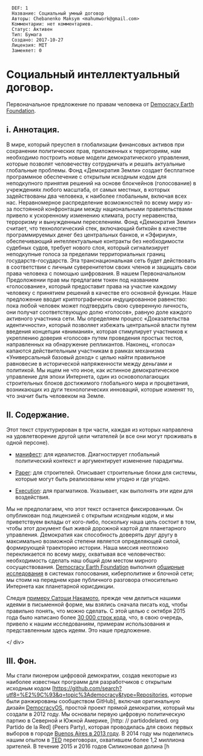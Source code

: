 <pre>
  DEF: 1
  Название: Социальный умный договор
  Авторы: Chebanenko Maksym <mahumwork@gmail.com>
  Комментарии: нет комментариев.
  Статус: Активен
  Тип: Бумага
  Создано: 2017-10-27
  Лицензия: MIT
  Заменяет: 0
</pre>

= Социальный интеллектуальный договор. =
Первоначальное предложение по правам человека от [http://democracy.earth Democracy Earth Foundation].

== i. Аннотация. ==

В мире, который преуспел в глобализации финансовых активов при сохранении политических прав, приложенных к территориям, нам необходимо построить новые модели демократического управления, которые позволят человечеству сотрудничать и решать актуальные глобальные проблемы. Фонд «Демократия Земли» создает бесплатное программное обеспечение с открытым исходным кодом для неподкупного принятия решений на основе блокчейнов (голосование) в учреждениях любого масштаба, от самых местных, в которых задействованы два человека, к наиболее глобальным, включая всех нас. Неравномерное распределение возможностей по всему миру из-за постоянной конфронтации между национальными правительствами привело к ускоренному изменению климата, росту неравенства, терроризму и вынужденным переселениям. Фонд «Демократия Земли» считает, что технологический стек, включающий биткойн в качестве программируемых денег без центральных банков, и «Эфириум», обеспечивающий интеллектуальные контракты без необходимости судебных судов, требует нового слоя, который сигнализирует неподкупные голоса за пределами территориальных границ государств-государств. Эта транснациональная сеть будет действовать в соответствии с личным суверенитетом своих членов и защищать свои права человека с помощью шифрования. В нашем Первоначальном Предоложении прав мы предлагаем токен под названием «голосование», который предоставит права на участие каждому человеку с принятием решений в качестве его основной функции. Наше предложение вводит криптографически индуцированное равенство: пока любой человек может подтвердить свою суверенную личность, они получат соответствующую долю «голосов», равную доле каждого активного участника сети. Мы определяем процесс «Доказательства идентичности», который позволяет избежать центральной власти путем введения концепции «внимания», которая стимулирует участников к укреплению доверия «голосов» путем проведения простых тестов, направленных на обнаружение репликантов. Наконец, «голоса» капаются действительным участникам в рамках механизма «Универсальный базовый доход» с целью найти правильное равновесие в исторической напряженности между деньгами и политикой. Мы ищем не что иное, как истинное демократическое управление для эпохи Интернета, один из основополагающих строительных блоков достижимого глобального мира и процветания, возникающих из дуги технологических инноваций, которые изменят то, что значит быть человеком на Земле.

== II. Содержание. ==

Этот текст структурирован в три части, каждая из которых направлена ​​на удовлетворение другой цели читателей (и все они могут проживать в одной персоне).

* [[# Манифест | манифест]]: для идеалистов. Диагностирует глобальный политический контекст и аргументирует изменение парадигмы.

* [[#Paper | Paper]]: для строителей. Описывает строительные блоки для системы, которые могут быть реализованы кем угодно и где угодно.

* [[# Execution | Execution]]: для прагматиков. Указывает, как выполнять эти идеи для воздействия.

Мы не предполагаем, что этот текст останется фиксированным. Он опубликован под лицензией с открытым исходным кодом, и мы приветствуем вклады от кого-либо, поскольку наша цель состоит в том, чтобы этот документ был живой дорожной картой для планетарного управления. Демократия как способность доверять друг другу в максимально возможной степени является определяющей силой, формирующей траекторию истории. Наша миссия неотложно перекликается по всему миру, охватывая все человечество: необходимость сделать наш общий дом местом мирного сосуществования. [Http://democracy.earth Democracy Earth Foundation] выполнил [[#Background | обширные исследования]] в системах голосования, киберполитике и блочной сети; мы стоим на переднем крае публичного разговора относительно Интернета как планетарной юрисдикции.

Следуя [https://twitter.com/lsukernik/status/892101885771034628 примеру Сатоши Накамото], прежде чем делиться нашими идеями в письменной форме, мы взялись сначала писать код, чтобы правильно понять, что можно сделать. С этой целью с октября 2015 года было написано более [https://github.com/DemocracyEarth/sovereign 30 000 строк кода], что, в свою очередь, привело к нашим исследованиям, примерам использования и представленным здесь идеям. Это наше предложение.

<div id = "Фон"> </ div>

== III. Фон. ==

Мы стали пионером цифровой демократии, создав некоторые из наиболее известных программ для разработчиков с открытым исходным кодом [https://github.com/search?utf8=%E2%9C%93&q=topic%3Ademocracy&type=Repositories, которые были ранжированы сообществом GitHub], включая оригинальную дизайн [https://www.youtube.com/watch?v=qNCgfd7dNb0 DemocracyOS], простой проект прямой демократии, который мы создали в 2012 году. Мы основали первую цифровую политическую партию в Северной и Южной Америке, [http: // partidodelared. org Partido de la Red] (Peers Party), которая проводилась для своих первых выборов в городе [http://www.wired.co.uk/article/e-voting Buenos Aires в 2013 году]. В 2014 году мы поделились нашим опытом в [https://www.ted.com/talks/pia_mancini_how_to_upgrade_democracy_for_the_internet_era TED] переговорах, охватившем более 1,2 миллиона зрителей. В течение 2015 и 2016 годов Силиконовая долина [h
